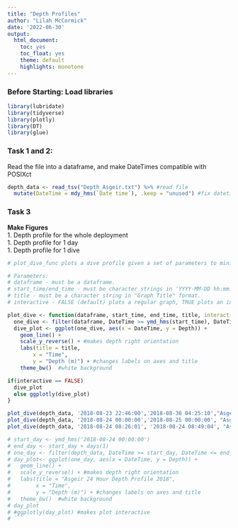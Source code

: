 ```yaml
---
title: "Depth Profiles"
author: "Lilah McCormick"
date: '2022-06-30'
output: 
  html_document:
    toc: yes
    toc_float: yes 
    theme: default 
    highlights: monotone
---
```


### Before Starting: Load libraries
```r
library(lubridate)
library(tidyverse)
library(plotly)
library(DT)
library(glue)
```


### Task 1 and 2:  
Read the file into a dataframe, and make DateTimes compatible with POSIXct
```r
depth_data <- read_tsv("Depth_Asgeir.txt") %>% #read file 
  mutate(DateTime = mdy_hms(`Date time`), .keep = "unused") #fix datetime
```


### Task 3   
**Make Figures**  
1. Depth profile for the whole deployment  
1. Depth profile for 1 day   
1. Depth profile for 1 dive   

```r
# plot_dive_func plots a dive profile given a set of parameters to minimize repetition of code when plotting dive profiles at multiple timescales.

# Parameters: 
# dataframe - must be a dataframe. 
# start_time/end_time - must be character strings in 'YYYY-MM-DD hh:mm:ss' format.
# title - must be a character string in "Graph Title" format. 
# interactive - FALSE (default) plots a regular graph, TRUE plots an interactive graph. 

plot_dive <- function(dataframe, start_time, end_time, title, interactive = FALSE) {
  one_dive <- filter(dataframe, DateTime >= ymd_hms(start_time), DateTime <= ymd_hms(end_time))
  dive_plot <- ggplot(one_dive, aes(x = DateTime, y = Depth)) +
    geom_line() +
    scale_y_reverse() + #makes depth right orientation 
    labs(title = title,
        x = "Time",
        y = "Depth (m)") + #changes labels on axes and title 
    theme_bw()  #white background 

if(interactive == FALSE)
  dive_plot
  else ggplotly(dive_plot)
}
```

```r
plot_dive(depth_data, '2018-08-23 22:46:00','2018-08-30 04:25:10',"Asgeir Dive Profile 2018 Deployment")
plot_dive(depth_data, '2018-08-24 00:00:00','2018-08-25 00:00:00', "Asgeir Dive Profile August 24, 2018")
plot_dive(depth_data, '2018-08-24 08:26:01', '2018-08-24 08:49:04', "Asgeir Dive Profile Single Dive August 24, 2018")
```

```r
# start_day <- ymd_hms('2018-08-24 00:00:00')
# end_day <- start_day + days(1)
# one_day <- filter(depth_data, DateTime >= start_day, DateTime <= end_day) #sets time period
# day_plot<- ggplot(one_day, aes(x = DateTime, y = Depth)) + 
#   geom_line() +
#   scale_y_reverse() + #makes depth right orientation 
#   labs(title = "Asgeir 24 Hour Depth Profile 2018",
#        x = "Time",
#        y = "Depth (m)") + #changes labels on axes and title 
#   theme_bw()  #white background 
# day_plot
# #ggplotly(day_plot) #makes plot interactive 
# ```
```



